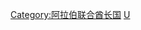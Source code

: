 {{Catnav|頁面分類|地理|国家|亚洲国家|阿拉伯联合酋长国}}
{{Catnav|頁面分類|地理|各國地理|各國城市}}
{{Catnav|頁面分類|各種主題的頁面分類|按國家分類|各國地理|各國城市}}
{{Catnav|頁面分類|人类社会|城市|各國城市}}
{{Commons category|Cities in the United Arab Emirates}}

[[Category:阿拉伯联合酋长国|Category:阿拉伯联合酋长国]]
[[Category:各國城市|U]]